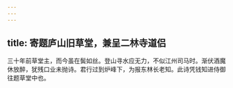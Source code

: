 ```yaml
---
---
---
```

title: 寄题庐山旧草堂，兼呈二林寺道侣
---



三十年前草堂主，而今虽在鬓如丝。登山寻水应无力，不似江州司马时。渐伏酒魔休放醉，犹残口业未抛诗。君行过到炉峰下，为报东林长老知。此诗凭钱知进侍御往题草堂中也。